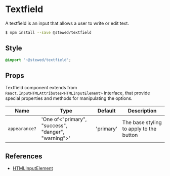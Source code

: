# Textfield

A textfield is an input that allows a user to write or edit text.

```bash
$ npm install --save @stewed/textfield
```

## Style

```scss
@import '~@stewed/textfield';
```

## Props

Textfield component extends from `React.InputHTMLAttributes<HTMLInputElement>` interface, that provide special properties and methods for manipulating the options.

| Name          | Type                                                | Default | Description                             |
| ------------- | --------------------------------------------------- | ------- | --------------------------------------- |
| `appearance?` | 'One of<"primary", "success", "danger", "warning">' | 'primary'  | The base styling to apply to the button |

## References

-   [HTMLInputElement](https://developer.mozilla.org/en-US/docs/Web/API/HTMLInputElement)

